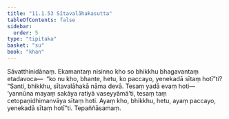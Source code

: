 ```yaml
---
title: "11.1.53 Sītavalāhakasutta"
tableOfContents: false
sidebar:
  order: 5
type: "tipitaka"
basket: "su"
book: "khan"
---
```



<DynamicBreadcrumb />

<Division number="602" book="khan" bookNo="13" page="215">

<Paragraph number="1224" book="khan">
Sāvatthinidānaṃ. Ekamantaṃ nisinno kho so bhikkhu bhagavantaṃ etadavoca—  “ko nu kho, bhante, hetu, ko paccayo, yenekadā sītaṃ hotī”ti? “Santi, bhikkhu, sītavalāhakā nāma devā. Tesaṃ yadā evaṃ hoti—  ‘yannūna mayaṃ sakāya ratiyā vaseyyāmā’ti, tesaṃ taṃ cetopaṇidhimanvāya sītaṃ hoti. Ayaṃ kho, bhikkhu, hetu, ayaṃ paccayo, yenekadā sītaṃ hotī”ti.

</Paragraph>
</Division>

<Paragraph number="1225" type="center" book="khan">
Tepaññāsamaṃ.
</Paragraph>